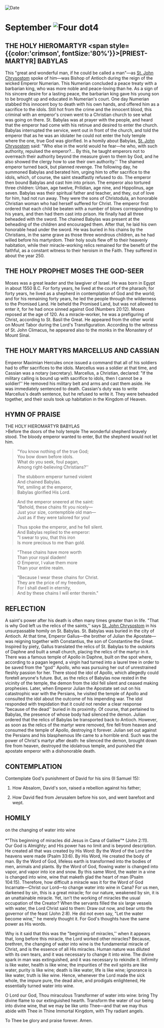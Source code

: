 
<RunningHead />
<Image src="/title-imprint.png" height={68} width={50} alt="Date" className="title-imprint"/>

# <div id="date">September <Image className="four-dot" src="/four-dot.png" height={15} width={15} alt="Four dot" />4</div>

## THE HOLY HIEROMARTYR <span style={{color:'crimson', fontSize:'80%'}}>[PRIEST-MARTYR]</span> BABYLAS

This "great and wonderful man, if he could be called a man"—as [St. John Chrysostom](/november/13th) spoke of him—was Bishop of Antioch during the reign of the wicked Emperor Numerian. This Numerian concluded a peace treaty with a barbarian king, who was more noble and peace-loving than he. As a sign of his sincere desire for a lasting peace, the barbarian king gave his young son to be brought up and educated in Numerian's court. One day Numerian stabbed this innocent boy to death with his own hands, and offered him as a sacrifice to the idols. Still hot from the crime and the innocent blood, this criminal with an emperor's crown went to a Christian church to see what was going on there. St. Babylas was at prayer with the people, and heard that the emperor had come with his retinue and desired to enter the church. Babylas interrupted the service, went out in front of the church, and told the emperor that as he was an idolater he could not enter the holy temple where the one, true God was glorified. In a homily about Babylas, [St. John Chrysostom](/november/13th) said: "Who else in the world would he fear—he who, with such authority, repulsed the emperor?… By this, he taught emperors not to overreach their authority beyond the measure given to them by God, and he also showed the clergy how to use their own authority.'' The shamed emperor turned back, but planned revenge. The following day, he summoned Babylas and berated him, urging him to offer sacrifice to the idols, which, of course, the saint steadfastly refused to do. The emperor then bound Babylas and cast him into prison. The emperor also tortured three children: Urban, age twelve, Prilidian, age nine, and Hippolinus, age seven. Babylas was their spiritual father and teacher, and they, out of love for him, had not run away. They were the sons of Christodula, an honorable Christian woman who had herself suffered for Christ. The emperor first ordered that each child be beaten with a number of blows corresponding to his years, and then had them cast into prison. He finally had all three beheaded with the sword. The chained Babylas was present at the beheading of the children and encouraged them. After that, he laid his own honorable head under the sword. He was buried in his chains by the Christians, in the same grave as those three wondrous children, as he had willed before his martyrdom. Their holy souls flew off to their heavenly habitation, while their miracle-working relics remained for the benefit of the faithful, as a constant witness to their heroism in the Faith. They suffered in about the year 250.

## THE HOLY PROPHET MOSES THE GOD-SEER

Moses was a great leader and the lawgiver of Israel. He was born in Egypt in about 1550 B.C. For forty years, he lived at the court of the pharaoh; for forty years, he lived as a shepherd in contemplation of God and the world; and for his remaining forty years, he led the people through the wilderness to the Promised Land. He beheld the Promised Land, but was not allowed to enter it, for he had once sinned against God (Numbers 20:12). Moses reposed at the age of 120. As a miracle-worker, he was a prefiguring of Christ, according to St. Basil the Great. He appeared from the other world on Mount Tabor during the Lord's Transfiguration. According to the witness of St. John Climacus, he appeared also to the monks in the Monastery of Mount Sinai.

## THE HOLY MARTYRS MARCELLUS AND CASSIAN

Emperor Maximian Hercules once issued a command that all of his soldiers had to offer sacrifices to the idols. Marcellus was a soldier at that time, and Cassian was a notary (secretary). Marcellus, a Christian, declared: "If the military calling is bound up with sacrifice to idols, then I cannot be a soldier!'' He removed his military belt and arms and cast them aside. He was immediately sentenced to death. Cassian's duty was to write Marcellus's death sentence, but he refused to write it. They were beheaded together, and their souls took up habitation in the Kingdom of Heaven.

## HYMN OF PRAISE
<div style={{textAlign:'center', color:'crimson', fontWeight:'bold'}}>
THE HOLY HIEROMARTYR BABYLAS
</div>
>Before the doors of the holy temple  
The wonderful shepherd bravely stood.  
The bloody emperor wanted to enter,  
But the shepherd would not let him.  

>"You know nothing of the true God;  
You bow down before idols.  
What do you seek, foul pagan,   
Among right-believing Christians?''  

>The stubborn emperor turned violent  
And chained Babylas.  
Yet, smiling at the emperor,  
Babylas glorified His Lord.  

>And the emperor sneered at the saint:  
"Behold, these chains fit you nicely—  
Just your size, contemptible old man—  
Just as if they were tailored for you!  

>Thus spoke the emperor, and he fell silent.  
And Babylas replied to the emperor:  
"I swear to you, that this iron  
Is more precious to me than gold.  

>"These chains have more worth  
Than your royal diadem!  
O Emperor, I value them more  
Than your entire realm.  

>"Because I wear these chains for Christ.  
They are the price of my freedom,  
For I shall dwell in eternity,  
And by these chains I will enter therein."  
 
## REFLECTION

A saint's power after his death is often many times greater than in life. "That is why God left us the relics of the saints,'' says [St. John Chrysostom](/november/13th) in his unsurpassable homily on St. Babylas. St. Babylas was buried in the city of Antioch. At that time, Emperor Gallus—the brother of Julian the Apostate—was reigning together with Constantius, the son of Constantine the Great. Inspired by piety, Gallus translated the relics of St. Babylas to the outskirts of Daphne and built a small church, placing the relics of the martyr in it. There was a famous temple of Apollo in Daphne, built on the spot where, according to a pagan legend, a virgin had turned into a laurel tree in order to be saved from the "god'' Apollo, who was pursuing her out of unrestrained fleshly passion for her. There stood the idol of Apollo, which allegedly could foretell anyone's future. But, as the relics of Babylas now rested in the vicinity of the temple, the demon from the idol fell silent and ceased making prophesies. Later, when Emperor Julian the Apostate set out on his catastrophic war with the Persians, he visited the temple of Apollo and consulted the idol about the outcome of his impending war. The idol responded with trepidation that it could not render a clear response "because of the dead'' buried in its proximity. Of course, that pertained to Babylas, the presence of whose body had silenced the demon. Julian ordered that the relics of Babylas be transported back to Antioch. However, as soon as the relics of the martyr were removed, fire fell from heaven and consumed the temple of Apollo, destroying it forever. Julian set out against the Persians and his blasphemous life came to a horrible end. Such was the power of Christ's martyr after death: he silenced the demon, brought down fire from heaven, destroyed the idolatrous temple, and punished the apostate emperor with a dishonorable death.

## CONTEMPLATION

Contemplate God's punishment of David for his sins (II Samuel 15):

1. How Absalom, David's son, raised a rebellion against his father;

2. How David fled from Jerusalem before his son, and went barefoot and wept.


## HOMILY
<div style={{textAlign:'center', color:'crimson', fontWeight:'bold'}}>
on the changing of water into wine
</div>
<br />
<div style={{textAlign:'right'}}>
*"This beginning of miracles did Jesus in Cana of Galilee"* (John 2:11).
</div>
Our God is Almighty; and His power has no limit and is beyond description. He created all that was created by His Word: By the Word of the Lord the heavens were made (Psalm 33:6). By His Word, He created the body of man. By the Word of God, lifeless earth is transformed into the bodies of men, animals and plants. By the Word of God, flowing water is changed into vapor, and vapor into ice and snow. By this same Word, the water in a vine is changed into wine, wine that maketh glad the heart of man (Psalm 104:15).  Therefore, how difficult a miracle was it for the Word of God Incarnate—Christ our Lord—to change water into wine in Cana? For us men, darkened by sin, this is a great miracle; for our nature, weakened by sin, it is an unattainable miracle. Yet, isn't the working of miracles the usual occupation of the Creator? When the servants filled the six large vessels with water, the Lord Christ said to them: Draw out now, and bear unto the governor of the feast (John 2:8). He did not even say, "Let the water become wine,'' he merely thought it. For God's thoughts have the same power as His words.

Why is it said that this was the "beginning of miracles,'' when it appears that, long before this miracle, the Lord worked other miracles? Because, brethren, the changing of water into wine is the fundamental miracle of Christ, and is the essence of all His miracles. Human nature was diluted with its own tears, and it was necessary to change it into wine. The divine spark in man was extinguished, and it was necessary to rekindle it. Infirmity is like water, health is like wine; the impurities of the evil spirits are like water, purity is like wine; death is like water, life is like wine; ignorance is like water, truth is like wine. Hence, whenever the Lord made the sick whole, the impure pure, the dead alive, and prodigals enlightened, He essentially turned water into wine.

O Lord our God, Thou miraculous Transformer of water into wine: bring Thy divine flame to our extinguished hearth. Transform the water of our being into divine wine, that we may be like unto Thee—and that we may thus abide with Thee in Thine Immortal Kingdom, with Thy radiant angels.

To Thee be glory and praise forever. Amen.